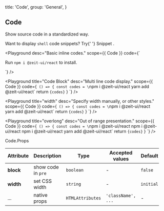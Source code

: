 
  title: 'Code',
  group: 'General',
}

## Code

Show source code in a standardized way.

<Note>
  Want to display <Code>shell</Code> code snippets? Try{' '}
  <NextLink href="/en-us/components/snippet">
    <Link color>Snippet</Link>
  </NextLink>
  .
</Note>

<Playground
  desc="Basic inline codes."
  scope={{ Code }}
  code={`
<p>Run <Code>npm i @zeit-ui/react</Code> to install.</p>
`}
/>

<Playground
  title="Code Block"
  desc="Multi line code display."
  scope={{ Code }}
  code={`
() => {
  const codes = \`npm i @zeit-ui/react
yarn add @zeit-ui/react\`
  return <Code block>{codes}</Code>
}
`}
/>

<Playground
  title="width"
  desc="Specify width manually, or other styles."
  scope={{ Code }}
  code={`
() => {
  const codes = \`npm i @zeit-ui/react
yarn add @zeit-ui/react\`
  return <Code block width="50%">{codes}</Code>
}
`}
/>

<Playground
  title="overlong"
  desc="Out of range presentation."
  scope={{ Code }}
  code={`
() => {
  const codes = \`npm i @zeit-ui/react npm i @zeit-ui/react npm i @zeit-ui/react
yarn add @zeit-ui/react\`
  return <Code block width="50%">{codes}</Code>
}
`}
/>

<Attributes edit="/pages/en-us/components/code.mdx">
<Attributes.Title>Code.Props</Attributes.Title>

| Attribute | Description        | Type             | Accepted values    | Default   |
| --------- | ------------------ | ---------------- | ------------------ | --------- |
| **block** | show code in `pre` | `boolean`        | -                  | `false`   |
| **width** | set CSS width      | `string`         | -                  | `initial` |
| ...       | native props       | `HTMLAttributes` | `'className', ...` | -         |

</Attributes>

